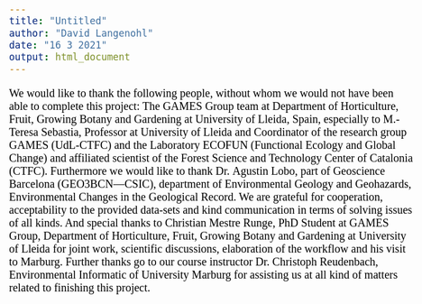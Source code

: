 ```yaml
---
title: "Untitled"
author: "David Langenohl"
date: "16 3 2021"
output: html_document
---
```


<style type="text/css">

body{ /* Normal  */
      font-size: 20px;
      font-family: "Times New Roman", Times, serif;
      color: Black;
  }
  
</style>

We would like to thank the following people, without whom we would not have been able to complete this project: The GAMES Group team at Department of Horticulture, Fruit, Growing Botany and Gardening at University of Lleida, Spain, especially to M.-Teresa Sebastia, Professor at University of Lleida and Coordinator of the research group GAMES (UdL-CTFC) and the Laboratory ECOFUN (Functional Ecology and Global Change) and affiliated scientist of the Forest Science and Technology Center of Catalonia (CTFC). Furthermore we would like to thank Dr. Agustin Lobo, part of Geoscience Barcelona (GEO3BCN—CSIC), department of Environmental Geology and Geohazards, Environmental Changes in the Geological Record. We are grateful for cooperation, acceptability to the provided data-sets and kind communication in terms of solving issues of all kinds. And special thanks to Christian Mestre Runge, PhD Student at GAMES Group, Department of Horticulture, Fruit, Growing Botany and Gardening at University of Lleida for joint work, scientific discussions, elaboration of the workflow and his visit to Marburg. Further thanks go to our course instructor Dr. Christoph Reudenbach, Environmental Informatic of University Marburg for assisting us at all kind of matters related to finishing this project. 